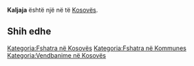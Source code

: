 {{Fshat në Kosovës
 | Emri                = Kaljaja
| srp_N_name = Kaljaja
| srp_N_FULL_NAME_RO = Kaljaja
| srp_N_FULL_NAME_ND_RO = Kaljaja
| srp_N_SORT_NAME_RG = KALJAJA
| srp_N_FULL_NAME_RG = Kaljaja
| srp_N_FULL_NAME_ND_RG = Kaljaja

 | Emri (Rasa dhanore) = 
 | Figura              = 
 | Shteti              = Kosovo
 | Komuna              = 
 | Kodi postar         = 
 | Sipërfaqja          = 

 | Popullsia           = 

 | Regj. i popullsisë  = 
 | Dend. e popullsisë  = 
 | Faqja zyrtare       = 
 <!--- Koordinatat ----> 
 | Gjerësia            = 42.427222
 | Gjatësia            = 21.553611
 | Lartësia            = 
}}
'''Kaljaja''' është një [[]] në [[]] të [[Kosovës]].

<!-- == Gjeografia == -->
<!-- == Historia == -->
<!-- == Demografia == -->
== Shih edhe ==
{{Komuna }}
{{Kosovo-Administrata-Cung}}

[[Kategoria:Fshatra në Kosovës]]
[[Kategoria:Fshatra në Kommunes ]]
[[Kategoria:Vendbanime në Kosovës]]